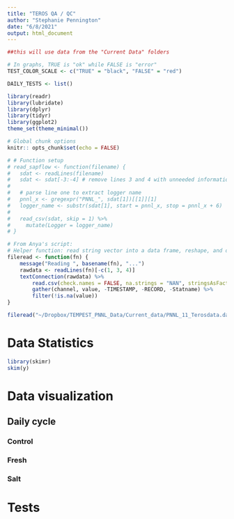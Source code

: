 ```yaml
---
title: "TEROS QA / QC"
author: "Stephanie Pennington"
date: "6/8/2021"
output: html_document
---
```


```r
##this will use data from the "Current Data" folders

# In graphs, TRUE is "ok" while FALSE is "error"
TEST_COLOR_SCALE <- c("TRUE" = "black", "FALSE" = "red")

DAILY_TESTS <- list()

library(readr)
library(lubridate)
library(dplyr)
library(tidyr)
library(ggplot2)
theme_set(theme_minimal())

# Global chunk options
knitr:: opts_chunk$set(echo = FALSE)

# # Function setup
# read_sapflow <- function(filename) {
#   sdat <- readLines(filename)
#   sdat <- sdat[-3:-4] # remove lines 3 and 4 with unneeded information
#   
#   # parse line one to extract logger name
#   pnnl_x <- gregexpr("PNNL_", sdat[1])[[1]][1]
#   logger_name <- substr(sdat[1], start = pnnl_x, stop = pnnl_x + 6)
#   
#   read_csv(sdat, skip = 1) %>% 
#     mutate(Logger = logger_name)
# }

# From Anya's script:
# Helper function: read string vector into a data frame, reshape, and drop NA
fileread <- function(fn) {
    message("Reading ", basename(fn), "...")
    rawdata <- readLines(fn)[-c(1, 3, 4)]
    textConnection(rawdata) %>%
        read.csv(check.names = FALSE, na.strings = "NAN", stringsAsFactors = FALSE) %>%
        gather(channel, value, -TIMESTAMP, -RECORD, -Statname) %>%
        filter(!is.na(value))
}

```

``` r
fileread("~/Dropbox/TEMPEST_PNNL_Data/Current_data/PNNL_11_Terosdata.dat") -> y
```

# Data Statistics
```r
library(skimr)
skim(y)
```

# Data visualization

## Daily cycle {.tabset}

### Control

### Fresh

### Salt

# Tests
